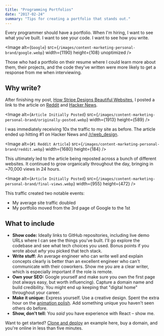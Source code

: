 ```yaml
---
title: "Programming Portfolios"
date: "2017-02-24"
summary: "Tips for creating a portfolio that stands out."
---
```


Every programmer should have a portfolio. When I'm hiring, I want to see what you've built. I want to see your code. I want to see how you write.

<Image
  alt={`Google`}
  src={`/images/content-marketing-personal-brand/google.webp`}
  width={1190}
  height={108}
  unoptimized
/>

Those who had a portfolio on their resume where I could learn more about them, their projects, and the code they've written were more likely to get a response from me when interviewing.

## Why write?

After finishing my post, [How Stripe Designs Beautiful Websites](/notes/how-stripe-designs-beautiful-websites), I posted a link to the article on [Reddit](https://www.reddit.com/) and [Hacker News](https://news.ycombinator.com/).

<Image
  alt={`Article Initially Posted`}
  src={`/images/content-marketing-personal-brand/originally-posted.webp`}
  width={1913}
  height={589}
/>

I was immediately receiving 10x the traffic to my site as before. The article ended up hitting #1 on Hacker News and [/r/web_design](https://www.reddit.com/r/web_design/).

<Image
  alt={`#1 Reddit Article`}
  src={`/images/content-marketing-personal-brand/reddit.webp`}
  width={1680}
  height={184}
/>

This ultimately led to the article being reposted across a bunch of different websites. It continued to grow organically throughout the day, bringing in ~70,000 views in 24 hours.

<Image
  alt={`Article Initially Posted`}
  src={`/images/content-marketing-personal-brand/final-views.webp`}
  width={955}
  height={472}
/>

This traffic created two notable events:

- My average site traffic doubled
- My portfolio moved from the 3rd page of Google to the 1st

## What to include

- **Show code:** Ideally links to GitHub repositories, including live demo URLs where I can see the things you've built. I'll go explore the codebase and see what tech choices you used. Bonus points if you wrote about _why_ you picked that tech stack.
- **Write stuff:** An average engineer who can write well and explain concepts clearly is better than an excellent engineer who can't communicate with their coworkers. Show me you are a clear writer, which is especially important if the role is remote.
- **Own your SEO:** Google yourself and make sure you own the first page (not always easy, but worth influencing). Capture a domain name and build credibility. You might end up keeping that "digital home" throughout your career.
- **Make it unique:** Express yourself. Use a creative design. Spent the extra hour on the [animation polish](https://delba.dev/notes/a-like-button-that-likes-you-back). Add something unique you haven't seen others do before.
- **Show, don't tell:** You _said_ you have experience with React – show me.

Want to get started? [Clone and deploy](https://vercel.com/templates/notes) an example here, buy a domain, and you're online in less than five minutes.
